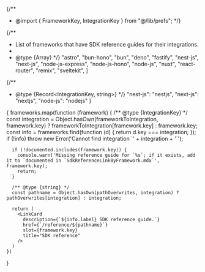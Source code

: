 {/**
 * @import { FrameworkKey, IntegrationKey } from "@/lib/prefs";
 */}


{/**
 * List of frameworks that have SDK reference guides for their integrations.
 *
 * @type {Array<FrameworkKey>}
 */}
  "astro",
  "bun-hono",
  "bun",
  "deno",
  "fastify",
  "nest-js",
  "next-js",
  "node-js-express",
  "node-js-hono",
  "node-js",
  "nuxt",
  "react-router",
  "remix",
  "sveltekit",
]

{/**
 * @type {Record<IntegrationKey, string>}
 */}
  "nest-js": "nestjs",
  "next-js": "nextjs",
  "node-js": "nodejs"
}

<SlotByFramework client:load>
  {
    frameworks.map(function (framework) {
      /** @type {IntegrationKey} */
      const integration = Object.hasOwn(frameworkToIntegration, framework.key) ? frameworkToIntegration[framework.key] : framework.key;
      const info = frameworks.find(function (d) {
        return d.key === integration;
      });
      if (!info) throw new Error('Cannot find integration `' + integration + '`');

      if (!documented.includes(framework.key)) {
        console.warn('Missing reference guide for `%s`; if it exists, add it to `documented in `SdkReferenceLinkByFramework.mdx`', framework.key);
        return;
      }

      /** @type {string} */
      const pathname = Object.hasOwn(pathOverwrites, integration) ? pathOverwrites[integration] : integration;

      return (
        <LinkCard
          description={`${info.label} SDK reference guide.`}
          href={`/reference/${pathname}`}
          slot={framework.key}
          title="SDK reference"
        />
      )
    })
  }
</SlotByFramework>
